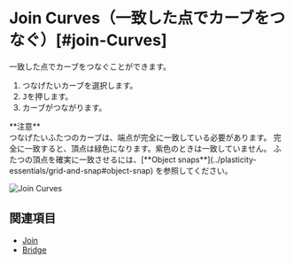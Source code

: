 
# Join Curves（一致した点でカーブをつなぐ）[#join-Curves]

<Reference shortcut="J" command="Join Curves" button="" />

一致した点でカーブをつなぐことができます。

1. つなげたいカーブを選択します。
2. <kbd>J</kbd>を押します。
3. カーブがつながります。

<Callout emoji="❗">
**注意** <br/ >
つなげたいふたつのカーブは、端点が完全に一致している必要があります。
完全に一致すると、頂点は緑色になります。紫色のときは一致していません。
ふたつの頂点を確実に一致させるには、[**Object snaps**](../plasticity-essentials/grid-and-snap#object-snap) を参照してください。
</Callout>

![Join Curves](/img/join-curves.gif)

## 関連項目
- [Join](./join)
- [Bridge](./bridge)











